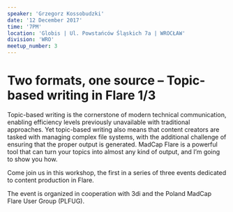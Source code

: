```yaml
---
speaker: 'Grzegorz Kossobudzki'
date: '12 December 2017'
time: '7PM'
location: 'Globis | Ul. Powstańców Śląskich 7a | WROCŁAW'
division: 'WRO'
meetup_number: 3
---
```


# Two formats, one source – Topic-based writing in Flare 1/3

Topic-based writing is the cornerstone of modern technical communication,
enabling efficiency levels previously unavailable with traditional approaches.
Yet topic-based writing also means that content creators are tasked with
managing complex file systems, with the additional challenge of ensuring that
the proper output is generated. MadCap Flare is a powerful tool that can turn
your topics into almost any kind of output, and I’m going to show you how.

Come join us in this workshop, the first in a series of three events dedicated
to content production in Flare.

The event is organized in cooperation with 3di and the Poland MadCap Flare User
Group (PLFUG).

